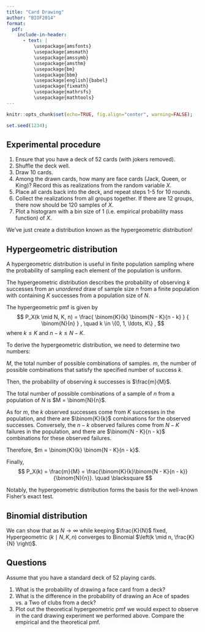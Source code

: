 ```yaml
---
title: "Card Drawing"
author: "BIOF2014"
format:
  pdf:
    include-in-header:
      - text: |
          \usepackage{amsfonts}
          \usepackage{amsmath}
          \usepackage{amssymb}
          \usepackage{amsthm}
          \usepackage{bm}
          \usepackage{bbm}
          \usepackage[english]{babel}
          \usepackage{fixmath}
          \usepackage{mathrsfs}
          \usepackage{mathtools}
---
```


```r
knitr::opts_chunk$set(echo=TRUE, fig.align="center", warning=FALSE);
```

```r
set.seed(1234);
```


## Experimental procedure

1. Ensure that you have a deck of 52 cards (with jokers removed).
2. Shuffle the deck well.
3. Draw 10 cards.
4. Among the drawn cards, how many are face cards (Jack, Queen, or King)?
   Record this as realizations from the random variable $X$.
5. Place all cards back into the deck, and repeat steps 1-5 for 10 rounds.
6. Collect the realizations from all groups together. 
   If there are 12 groups, there now should be 120 samples of $X$.
7. Plot a histogram with a bin size of 1 (i.e. empirical probability mass 
   function) of $X$.

We've just create a distribution known as the hypergeometric distribution!


## Hypergeometric distribution

A hypergeometric distribution is useful in finite population sampling
where the probability of sampling each element of the population is 
uniform.

The hypergeometric distribution describes the probability of observing
$k$ successes from an *unordered* draw of sample size $n$ from a finite 
population with containing $K$ successes from a population size of $N$.

The hypergeometric pmf is given by
$$
P_X(k \mid N, K, n) = \frac{ \binom{K}{k} \binom{N - K}{n - k} }
 { \binom{N}{n} } ,
 \quad k \in \{0, 1, \ldots, K\} ,
$$
where $k \le K$ and $n - k \le N - K$.

To derive the hypergeometric distribution, we need to
determine two numbers:

$M$, the total number of possible combinations of samples.
$m$, the number of possible combinations that satisfy the specified
   number of success $k$.  

Then, the probability of observing $k$ successes is $\frac{m}{M}$.

The total number of possible combinations of a sample of $n$ 
from a population of $N$ is $M = \binom{N}{n}$.

As for $m$, the $k$ observed successes come from $K$ successes in the 
population, and there are $\binom{K}{k}$ combinations for the
observed successes.
Conversely, the $n - k$ observed failures come from $N - K$ failures
in the population, and there are $\binom{N - K}{n - k}$ combinations
for these observed failures.

Therefore, $m = \binom{K}{k} \binom{N - K}{n - k}$.

Finally,
$$
P_X(k) = \frac{m}{M} 
 = \frac{\binom{K}{k}\binom{N - K}{n - k}}{\binom{N}{n}}.
 \quad \blacksquare
$$

Notably, the hypergeometric distribution forms the basis for the 
well-known Fisher's exact test.


## Binomial distribution

We can show that as $N \rightarrow \infty$ while keeping $\frac{K}{N}$
fixed, Hypergeometric $\left(k \mid N, K, n\right)$ converges to 
Binomial $\left(k \mid n, \frac{K}{N} \right)$.


## Questions

Assume that you have a standard deck of 52 playing cards.

1. What is the probability of drawing a face card from a deck?
2. What is the difference in the probability of drawing an Ace of spades 
   vs. a Two of clubs from a deck?
3. Plot out the theoretical hypergeometric pmf we would expect to 
   observe in the card drawing experiment we performed above.
   Compare the empirical and the theoretical pmf.
